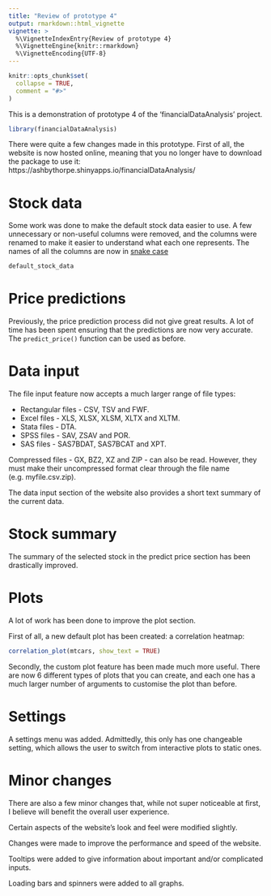 ```yaml
---
title: "Review of prototype 4"
output: rmarkdown::html_vignette
vignette: >
  %\VignetteIndexEntry{Review of prototype 4}
  %\VignetteEngine{knitr::rmarkdown}
  %\VignetteEncoding{UTF-8}
---
```


```r
knitr::opts_chunk$set(
  collapse = TRUE,
  comment = "#>"
)
```

This is a demonstration of prototype 4 of the 'financialDataAnalysis' project.

```r
library(financialDataAnalysis)
```

There were quite a few changes made in this prototype. First of all, the website is now hosted online, meaning that you no longer have to download the package to use it:
https://ashbythorpe.shinyapps.io/financialDataAnalysis/

# Stock data

Some work was done to make the default stock data easier to use. A few unnecessary or non-useful columns were removed, and the columns were renamed to make it easier to understand what each one represents. The names of all the columns are now in [snake case](https://en.wikipedia.org/wiki/Snake_case)

```r
default_stock_data
```

# Price predictions

Previously, the price prediction process did not give great results. A lot of time has been spent ensuring that the predictions are now very accurate. The `predict_price()` function can be used as before.

# Data input

The file input feature now accepts a much larger range of file types:

* Rectangular files - CSV, TSV and FWF.
* Excel files - XLS, XLSX, XLSM, XLTX and XLTM.
* Stata files - DTA.
* SPSS files - SAV, ZSAV and POR.
* SAS files - SAS7BDAT, SAS7BCAT and XPT.

Compressed files - GX, BZ2, XZ and ZIP - can also be read. However, they must make their uncompressed format clear through the file name (e.g. myfile.csv.zip).

The data input section of the website also provides a short text summary of the current data.

# Stock summary

The summary of the selected stock in the predict price section has been drastically improved.

# Plots

A lot of work has been done to improve the plot section.

First of all, a new default plot has been created: a correlation heatmap:

```r
correlation_plot(mtcars, show_text = TRUE)
```

Secondly, the custom plot feature has been made much more useful. There are now 6 different types of plots that you can create, and each one has a much larger number of arguments to customise the plot than before.

# Settings

A settings menu was added. Admittedly, this only has one changeable setting, which allows the user to switch from interactive plots to static ones.

# Minor changes

There are also a few minor changes that, while not super noticeable at first, I believe will benefit the overall user experience.

Certain aspects of the website's look and feel were modified slightly.

Changes were made to improve the performance and speed of the website.

Tooltips were added to give information about important and/or complicated inputs.

Loading bars and spinners were added to all graphs.
